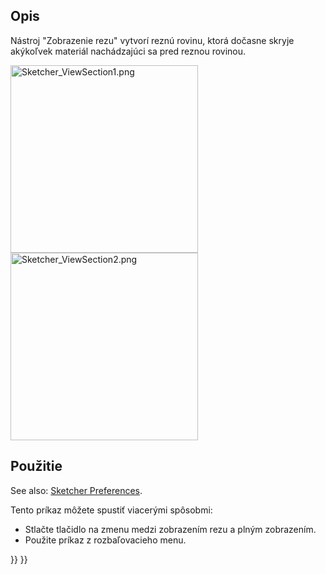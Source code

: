 <languages/>

<div class="mw-translate-fuzzy">
{{Docnav/sk
|[[Sketcher_ViewSketch/sk|Zobraziť náčrt]]
|[[Sketcher_MapSketch/sk|Namapovať náčrt na plochu]]
|[[Sketcher_Workbench/sk|Náčrtník]]
|IconL=Sketcher_ViewSketch.svg
|IconR=Sketcher_MapSketch.svg‎
|IconC=Workbench_Sketcher.svg
}}
</div>

<div class="mw-translate-fuzzy">
{{GuiCommand/sk
|Name=Sketcher ViewSection
|Name/sk=Náčrtník ZobraziťRez
|MenuLocation=Náčrt → Zobraziť rez
|Workbenches=[[Sketcher_Workbench/sk|Náčrtník]], [[PartDesign_Workbench/sk|Tvorba dielu]] 
|Version=0.18
}}
</div>

<span id="Description"></span>
== Opis ==

<div class="mw-translate-fuzzy">
Nástroj "Zobrazenie rezu" vytvorí reznú rovinu, ktorá dočasne skryje akýkoľvek materiál nachádzajúci sa pred reznou rovinou.
</div>

[[File:Sketcher ViewSection1.png|300px]] [[File:Sketcher ViewSection2.png|300px]]
{{Caption|Čiastočne skrytý náčrt a plne viditeľný náčrt}}

<span id="Usage"></span>
== Použitie ==

See also: [[Sketcher_Preferences#Display|Sketcher Preferences]].

<div class="mw-translate-fuzzy">
Tento príkaz môžete spustiť viacerými spôsobmi:
* Stlačte tlačidlo {{Button|[[File:Sketcher_ViewSection.svg|16px]] [[Sketcher_ViewSection|Zobraziť rez]]}} na zmenu medzi zobrazením rezu a plným zobrazením.
* Použite príkaz {{MenuCommand|Náčrt → Zobraziť rez}} z rozbaľovacieho menu.
</div>


<div class="mw-translate-fuzzy">
{{Docnav/sk
|[[Sketcher_ViewSketch/sk|Zobraziť náčrt]]
|[[Sketcher_MapSketch/sk|Namapovať náčrt na plochu]]
|[[Sketcher_Workbench/sk|Náčrtník]]
|IconL=Sketcher_ViewSketch.svg
|IconR=Sketcher_MapSketch.svg‎
|IconC=Workbench_Sketcher.svg
}}
</div>

{{Sketcher_Tools_navi{{#translation:}}}}
{{Userdocnavi{{#translation:}}}}